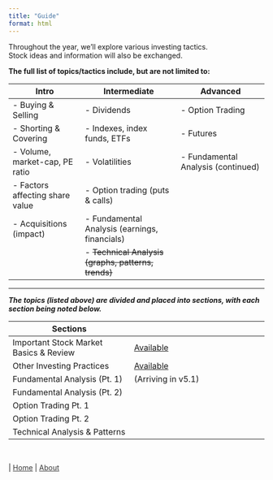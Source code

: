 ```yaml
---
title: "Guide"
format: html
---
```

<span class="blank-line"></span>

Throughout the year, we'll explore various investing tactics.   
Stock ideas and information will also be exchanged.

**The full list of topics/tactics include, but are not limited to:**
<div class="small-table">
| **Intro**                          | **Intermediate**                              |   **Advanced**                            |
|------------------------------------|-----------------------------------------------|-------------------------------------------|
| - Buying & Selling                 | - Dividends                                   | - Option Trading                          |
| - Shorting & Covering              | - Indexes, index funds, ETFs                  | - Futures                                 |
| - Volume, market-cap, PE ratio     | - Volatilities                                | - Fundamental Analysis <span class="small-text-black">(continued)</span>|
| - Factors affecting share value     | - Option trading (puts & calls)              |                                          |
| - Acquisitions (impact)            | - Fundamental Analysis (earnings, financials) |                                           |
|                                    | - ~~Technical Analysis (graphs, patterns, trends)~~|                                          |
</div>
---

<span class="smalltext-black">***The topics <span class="smalltext-black">(listed above)</span> are divided and placed into sections, with each section being noted below.***</span>  



| **Sections**                            |                                              |
|-----------------------------------------|----------------------------------------------|
| Important Stock Market Basics & Review      | <span class="smalltext-black">[Available](section1.qmd)</span>                         |
| Other Investing Practices          | <span class="smalltext-black">[Available](section2.qmd)</span>                         |
| Fundamental Analysis (Pt. 1)                | <span class="smalltext-black">(Arriving in v5.1)</span>                         |
| Fundamental Analysis (Pt. 2)                | <!-- -->                         |
| Option Trading Pt. 1                              | <!-- -->                         |
| Option Trading Pt. 2                  | <!-- -->                         |
| Technical Analysis & Patterns                  | <!-- -->      

<br>

<div class="nav-right">
 | [Home](index.qmd){style="color: #373737;"} | [About](about.qmd){style="color: #373737;"}
</div>

<style>
  body {
    background-image: url('invest-background-narrow.png');
    background-size: cover;
    background-repeat: no-repeat;
  }

</style>